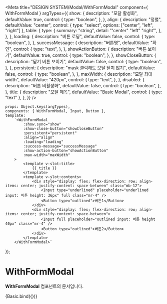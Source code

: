 
<Meta
    title="DESIGN SYSTEM/Modal/WithFormModal"
    component={ WithFormModal }
    argTypes={{
        show: {
            description: "모달 활성화",
            defaultValue: true,
            control: {
                type: "boolean",
            },
        },
        align: {
            description: "정렬",
            defaultValue: "center",
            control: {
                type: "select",
                options: ["center", "left", "right"]
            },
            table: {
                type: {
                    summary: "string",
                    detail: '"center" "left" "right"',
                },
            },
        },
        loading: {
            description: "버튼 로딩",
            defaultValue: false,
            control: {
                type: "boolean",
            },
        },
        successMessage: {
            description: "버튼명",
            defaultValue: "확인",
            control: {
                type: "text",
            },
        },
        showActionButton: {
            description: "버튼 보이기",
            defaultValue: true,
            control: {
                type: "boolean",
            },
        },
        showCloseButton: {
            description: "닫기 버튼 보이기",
            defaultValue: false,
            control: {
                type: "boolean",
            },
        },
        persistent: {
            description: "mask 클릭해도 모달 닫지 않기",
            defaultValue: false,
            control: {
                type: "boolean",
            },
        },
        maxWidth: {
            description: "모달 최대 width",
            defaultValue: "420px",
            control: {
                type: "text",
            },
        },
        disabled: {
            description: "버튼 비활성화",
            defaultValue: false,
            control: {
                type: "boolean",
            },
        },
        title: {
            description: "모달 제목",
            defaultValue: "Basic Modal",
            control: { type: "text" },
        },
    }}
/>

    props: Object.keys(argTypes),
    components: { WithFormModal, Input, Button },
    template:
        `<WithFormModal
            :show.sync="show"
            :show-close-button="showCloseButton"
            :persistent="persistent"
            :align="align"
            :loading="loading"
            :success-message="successMessage"
            :show-action-button="showActionButton"
            :max-width="maxWidth"
        >
            <template v-slot:title>
                {{ title }}
            </template>
            <template v-slot:contents>
                <div style="display: flex; flex-direction: row; align-items: center; justify-content: space-between" class="mb-12">
                    <Input type="underlined" placeholder="underlined input: 버튼 height: 36px" full class="mr-4" />
                    <Button type="outlined">버튼1</Button>
                </div>
                <div style="display: flex; flex-direction: row; align-items: center; justify-content: space-between">
                    <Input full placeholder="outlined input: 버튼 height 40px" class="mr-4" />
                    <Button type="outlined">버튼2</Button>
                </div>
            </template>
        </WithFormModal>`
});

# WithFormModal

**WithFormModal** 컴포넌트의 문서입니다.

<Story name="Basic" height="100px">
    {Basic.bind({})}
</Story>

<ArgsTable story="Basic" />
